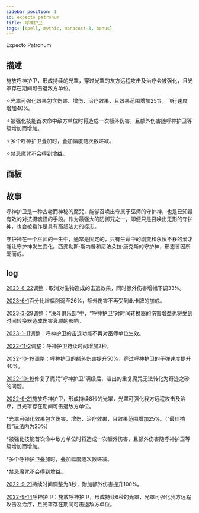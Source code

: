 ```yaml
---
sidebar_position: 1
id: expecto_patronum
title: 呼神护卫
tags: [spell, mythic, manacost-3, bonus]
---
```


Expecto Patronum

<!--truncate-->



<CardBasics cardKey={id}/>


## 描述

施放呼神护卫，形成持续的光罩，穿过光罩的友方远程攻击及治疗会被强化，且光罩存在期间可击退敌方单位。

✧光罩可强化效果包含伤害、增伤、治疗效果，且效果范围增加25%，飞行速度增加40%。

✧被强化技能首次命中敌方单位时将造成一次额外伤害，且额外伤害随呼神护卫等级增加而增加。

✧多个呼神护卫叠加时，叠加幅度随次数递减。

✧禁忌魔咒不会得到增益。

## 面板


<LevelComponent/>


<CardDynamicTable cardKey={id}/>


<CardComplexTable cardKey={id}/>


## 故事

呼神护卫是一种古老而神秘的魔咒，能够召唤出专属于巫师的守护神，也是已知最有效的对抗摄魂怪的手段。作为最强大的防御咒之一，即便只是召唤出无形的守护神，也会被看作是具有高超法力的标志。

守护神在一个巫师的一生中，通常是固定的，只有生命中的剧变和永恒不移的爱才能让守护神发生变化。西弗勒斯·斯内普和尼法朵拉·唐克斯的守护神，形态皆因所爱而成。

## log

[2023-8-22](/blog/230822-update-annc#adjustment)调整：取消对生物造成的击退效果，同时额外伤害增幅下调33%。

[2023-6-1](/blog/230601-update-annc#adjustment)百分比增幅削弱至26%，额外伤害不再受到此卡牌的加成。

[2023-3-29](/blog/230329-update-annc#adjustment)调整：“决斗俱乐部”中，“呼神护卫”对时间转换器的伤害增益也将受到时间转换器造成伤害衰减的影响。

[2023-1-11](/blog/230111-update-annc#adjustment)调整：呼神护卫的击退功能不再对巫师单位生效。

[2022-11-2](/blog/221102-update-annc#adjustment)调整：呼神护卫持续时间增加2秒。

[2022-10-19](/blog/221019-update-annc#adjustment)调整：呼神护卫的额外伤害提升50%，穿过呼神护卫的子弹速度提升40%。

[2022-10-19](/blog/221019-update-annc#fix)修复了魔咒“呼神护卫”满级后，溢出的重复魔咒无法转化为奇迹之砂的问题。

[2022-9-21](/blog/220921-update-annc#description)施放呼神护卫，形成持续8秒的光罩，光罩可强化我方远程攻击及治疗，且光罩存在期间可击退敌方单位。

*光罩可强化效果包含伤害、增伤、治疗效果，且效果范围增加25%。(“最佳拍档”玩法内为20%)

*被强化技能首次命中敌方单位时将造成一次额外伤害，且额外伤害随呼神护卫等级增加而增加。

*多个呼神护卫叠加时，叠加幅度随次数递减。

*禁忌魔咒不会得到增益。

[2022-9-21](/blog/220921-update-annc#adjustment)持续时间调整为8秒，附加额外伤害提升100%。

[2022-9-14](/blog/220914-update-annc#echo_description)呼神护卫：施放呼神护卫，形成持续6秒的光罩，光罩可强化我方远程攻击及治疗，且光罩存在期间可击退敌方单位。